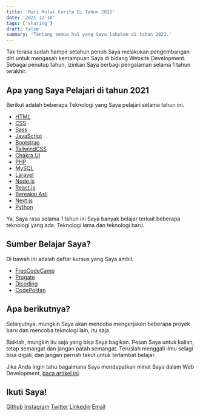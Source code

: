 ```yaml
---
title: 'Mari Mulai Cerita Di Tahun 2022'
date: '2021-12-18'
tags: ['sharing']
draft: false
summary: 'Tentang semua hal yang Saya lakukan di tahun 2021.'
---
```


<TOCInline toc={props.toc} asDisclosure />

Tak terasa sudah hampir setahun penuh Saya melakukan pengembangan diri untuk mengasah kemampuan Saya di bidang Website Development. Sebagai penutup tahun, izinkan Saya berbagi pengalaman selama 1 tahun terakhir.

## Apa yang Saya Pelajari di tahun 2021

Berikut adalah beberapa Teknologi yang Saya pelajari selama tahun ini.

- [HTML](https://html.com/)
- [CSS](https://id.wikipedia.org/wiki/CSS)
- [Sass](https://sass-lang.com/)
- [JavaScript](https://www.javascript.com/)
- [Bootstrap](https://getbootstrap.com/)
- [TailwindCSS](https://tailwindcss.com/)
- [Chakra UI](https://chakra-ui.com/)
- [PHP](https://www.php.net/)
- [MySQL](https://www.mysql.com/)
- [Laravel](https://laravel.com/)
- [Node.js](https://nodejs.org/en/)
- [React.js](https://reactjs.org/)
- [Bereaksi Asli](https://reactnative.dev/)
- [Next.js](https://nextjs.org/)
- [Python](https://www.python.org/)

Ya, Saya rasa selama 1 tahun ini Saya banyak belajar terkait beberapa teknologi yang ada. Teknologi lama dan teknologi baru.

## Sumber Belajar Saya?

Di bawah ini adalah daftar kursus yang Saya ambil.

- [FreeCodeCamp](https://www.freecodecamp.org/)
- [Progate](https://progate.com)
- [Dicoding](https://www.dicoding.com)
- [CodePolitan](https://apps.codepolitan.com/)

## Apa berikutnya?

Selanjutnya, mungkin Saya akan mencoba mengerjakan beberapa proyek baru dan mencoba teknologi lain, itu saja.

Baiklah, mungkin itu saja yang bisa Saya bagikan. Pesan Saya untuk kalian, tetap semangat dan jangan patah semangat. Teruslah menggali ilmu selagi bisa digali, dan jangan pernah takut untuk terlambat belajar.

Jika Anda ingin tahu bagaimana Saya mendapatkan minat Saya dalam Web Development, [baca artikel ini](/blog/how-i-know-programming).

## Ikuti Saya!

[Github](https://www.github.com/nuflakbrr)
[Instagram](https://www.instagram.com/kbrnugroho)
[Twitter](https://www.twitter.com/nuflakbrr)
[Linkedin](https://www.linkedin.com/public-profile/in/nuflakbrr)
[Email](mailto:naufalakbar378@gmail.com)
